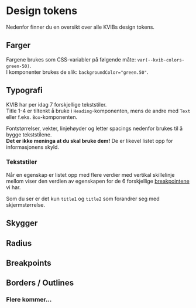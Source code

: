 
<Meta title="Design tokens" />

# Design tokens

Nedenfor finner du en oversikt over alle KVIBs design tokens.

## Farger

Fargene brukes som CSS-variabler på følgende måte: `var(--kvib-colors-green-50)`.\
I komponenter brukes de slik: `backgroundColor="green.50"`.

<Colors />

## Typografi

KVIB har per idag 7 forskjellige tekststiler.\
Title 1-4 er tiltenkt å bruke i `Heading`-komponenten, mens de andre med `Text` eller f.eks. `Box`-komponenten.

Fontstørrelser, vekter, linjehøyder og letter spacings nedenfor brukes til å bygge tekststilene.\
**Det er ikke meninga at du skal bruke dem!** De er likevel listet opp for informasjonens skyld.

### Tekststiler

Når en egenskap er listet opp med flere verdier med vertikal skillelinje mellom viser den verdien av egenskapen for de 6 forskjellige [breakpointene](/docs/design-tokens--docs#breakpoints) vi har.

Som du ser er det kun `title1` og `title2` som forandrer seg med skjermstørrelse.

<TextStyles />

## Skygger

<Shadows />

## Radius

<Radii />

## Breakpoints

<Breakpoints />

## Borders / Outlines

<Borders />

### Flere kommer...
